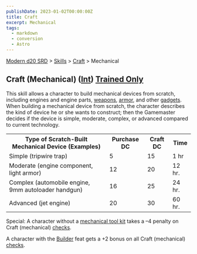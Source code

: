```yaml
---
publishDate: 2023-01-02T00:00:00Z
title: Craft
excerpt: Mechanical
tags:
  - markdown
  - conversion
  - Astro
---
```


[Modern d20 SRD](/#modernD20) > [Skills](modern-d20-srd-skills-index) > [Craft](modern-d20-srd-skills-craft) > Mechanical

## Craft (Mechanical) ([Int](modern-d20-srd-basics-ability-scores)) [Trained Only](modern-d20-srd-skills-skill-basics)

This skill allows a character to build mechanical devices from scratch,
including engines and engine parts, [weapons](modern-d20-srd-equipment-equipment-weapons), [armor](modern-d20-srd-equipment-armor-general), and other
[gadgets](modern-d20-srd-equipment-equipment-general). When building a
mechanical device from scratch, the character describes the kind of device he
or she wants to construct; then the Gamemaster decides if the device is
simple, moderate, complex, or advanced compared to current technology.


<table> <tr><th> Type of Scratch-Built Mechanical Device (Examples)</th> <th>Purchase DC</th> <th>Craft DC</th> <th>Time </th></tr> <tr><td> Simple (tripwire trap)</td><td> 5</td><td> 15</td><td> 1 hr </td></tr> <tr class="shaded"><td> Moderate (engine component, light armor)</td><td> 12</td><td> 20</td><td> 12 hr. </td></tr> <tr><td> Complex (automobile engine, 9mm autoloader handgun)</td><td> 16</td><td> 25</td><td> 24 hr. </td></tr> <tr class="shaded"><td> Advanced (jet engine)</td><td> 20</td><td> 30</td><td> 60 hr. </td></tr> </table>


Special: A character without a [mechanical tool kit](modern-d20-srd-equipment-professional-equipment) takes a –4 penalty on Craft (mechanical)
[checks](modern-d20-srd-skills-skill-basics-php#skill-check-index).

A character with the [Builder](modern-d20-srd-feats-builder) feat gets a +2
bonus on all Craft (mechanical) [checks](modern-d20-srd-skills-skill-basics-php#skill-check-index).

